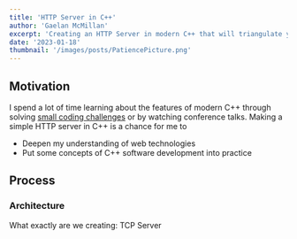 ```yaml
---
title: 'HTTP Server in C++'
author: 'Gaelan McMillan'
excerpt: 'Creating an HTTP Server in modern C++ that will triangulate your points.' 
date: '2023-01-18'
thumbnail: '/images/posts/PatiencePicture.png'
---
```

<link rel="stylesheet" href="https://cdn.jsdelivr.net/npm/katex@0.16.0/dist/katex.min.css" integrity="sha384-Xi8rHCmBmhbuyyhbI88391ZKP2dmfnOl4rT9ZfRI7mLTdk1wblIUnrIq35nqwEvC" crossOrigin="anonymous" />

## Motivation
I spend a lot of time learning about the features of modern C++ through solving [small coding challenges](moregeneric.ca/solutions) or by watching conference talks.
Making a simple HTTP server in C++ is a chance for me to
  + Deepen my understanding of web technologies
  + Put some concepts of C++ software development into practice

## Process

### Architecture
What exactly are we creating:
TCP Server
